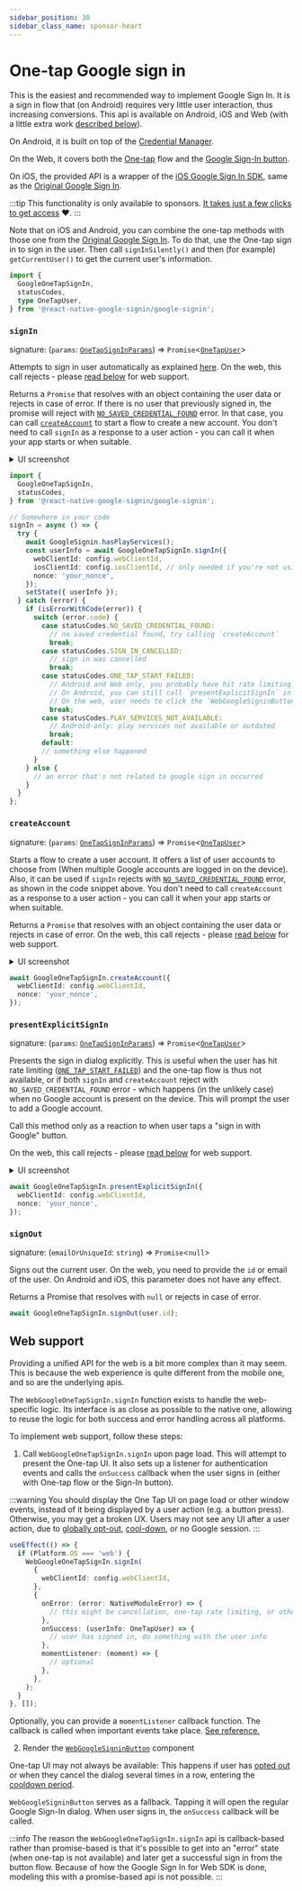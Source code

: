 ```yaml
---
sidebar_position: 30
sidebar_class_name: sponsor-heart
---
```



# One-tap Google sign in

This is the easiest and recommended way to implement Google Sign In. It is a sign in flow that (on Android) requires very little user interaction, thus increasing conversions. This api is available on Android, iOS and Web (with a little extra work [described below](#web-support)).

On Android, it is built on top of the [Credential Manager](https://developers.google.com/identity/android-credential-manager).

On the Web, it covers both the [One-tap](https://developers.google.com/identity/gsi/web/guides/offerings#one_tap) flow and the [Google Sign-In button](https://developers.google.com/identity/gsi/web/guides/offerings#sign_in_with_google_button).

On iOS, the provided API is a wrapper of the [iOS Google Sign In SDK](https://developers.google.com/identity/sign-in/ios/start-integrating), same as the [Original Google Sign In](original).

:::tip
This functionality is only available to sponsors️. [It takes just a few clicks to get access](install#accessing-the-private-package-for-sponsors) ❤️.
:::

Note that on iOS and Android, you can combine the one-tap methods with those one from the [Original Google Sign In](original). To do that, use the One-tap sign in to sign in the user. Then call `signInSilently()` and then (for example) `getCurrentUser()` to get the current user's information.

```ts
import {
  GoogleOneTapSignIn,
  statusCodes,
  type OneTapUser,
} from '@react-native-google-signin/google-signin';
```

### `signIn`

signature: (`params`: [`OneTapSignInParams`](api#onetapsigninparams)) => `Promise`\<[`OneTapUser`](api#onetapuser)\>

Attempts to sign in user automatically as explained [here](<https://developers.google.com/android/reference/com/google/android/gms/auth/api/identity/BeginSignInRequest.Builder#setAutoSelectEnabled(boolean)>). On the web, this call rejects - please [read below](#web-support) for web support.

Returns a `Promise` that resolves with an object containing the user data or rejects in case of error. If there is no user that previously signed in, the promise will reject with [`NO_SAVED_CREDENTIAL_FOUND`](errors#status-codes-specific-to-one-tap-sign-in) error. In that case, you can call [`createAccount`](one-tap#createaccount) to start a flow to create a new account. You don't need to call `signIn` as a response to a user action - you can call it when your app starts or when suitable.

<details>
    <summary>UI screenshot</summary>
    <Image img={require('/img/onetap/signing-in.png')} style={{maxWidth: 400}} />
</details>

```ts
import {
  GoogleOneTapSignIn,
  statusCodes,
} from '@react-native-google-signin/google-signin';

// Somewhere in your code
signIn = async () => {
  try {
    await GoogleSignin.hasPlayServices();
    const userInfo = await GoogleOneTapSignIn.signIn({
      webClientId: config.webClientId,
      iosClientId: config.iosClientId, // only needed if you're not using Firebase config file
      nonce: 'your_nonce',
    });
    setState({ userInfo });
  } catch (error) {
    if (isErrorWithCode(error)) {
      switch (error.code) {
        case statusCodes.NO_SAVED_CREDENTIAL_FOUND:
          // no saved credential found, try calling `createAccount`
          break;
        case statusCodes.SIGN_IN_CANCELLED:
          // sign in was cancelled
          break;
        case statusCodes.ONE_TAP_START_FAILED:
          // Android and Web only, you probably have hit rate limiting.
          // On Android, you can still call `presentExplicitSignIn` in this case.
          // On the web, user needs to click the `WebGoogleSigninButton` to sign in.
          break;
        case statusCodes.PLAY_SERVICES_NOT_AVAILABLE:
          // Android-only: play services not available or outdated
          break;
        default:
        // something else happened
      }
    } else {
      // an error that's not related to google sign in occurred
    }
  }
};
```

### `createAccount`

signature: (`params`: [`OneTapSignInParams`](api#onetapsigninparams)) => `Promise`\<[`OneTapUser`](api#onetapuser)\>

Starts a flow to create a user account. It offers a list of user accounts to choose from (When multiple Google accounts are logged in on the device). Also, it can be used if `signIn` rejects with [`NO_SAVED_CREDENTIAL_FOUND`](errors#status-codes-specific-to-one-tap-sign-in) error, as shown in the code snippet above. You don't need to call `createAccount` as a response to a user action - you can call it when your app starts or when suitable.

Returns a `Promise` that resolves with an object containing the user data or rejects in case of error. On the web, this call rejects - please [read below](#web-support) for web support.

<details>
    <summary>UI screenshot</summary>
    <Image img={require('/img/onetap/signing-up.png')} style={{maxWidth: 400}} />
</details>

```ts
await GoogleOneTapSignIn.createAccount({
  webClientId: config.webClientId,
  nonce: 'your_nonce',
});
```

### `presentExplicitSignIn`

signature: (`params`: [`OneTapSignInParams`](api#onetapsigninparams)) => `Promise`\<[`OneTapUser`](api#onetapuser)\>

Presents the sign in dialog explicitly. This is useful when the user has hit rate limiting ([`ONE_TAP_START_FAILED`](errors#status-codes-specific-to-one-tap-sign-in)) and the one-tap flow is thus not available, or if both `signIn` and `createAccount` reject with `NO_SAVED_CREDENTIAL_FOUND` error - which happens (in the unlikely case) when no Google account is present on the device. This will prompt the user to add a Google account.

Call this method only as a reaction to when user taps a "sign in with Google" button.

On the web, this call rejects - please [read below](#web-support) for web support.

<details>
    <summary>UI screenshot</summary>
    <Image img={require('/img/onetap/explicit.png')} style={{maxWidth: 400}} />
</details>

```ts
await GoogleOneTapSignIn.presentExplicitSignIn({
  webClientId: config.webClientId,
  nonce: 'your_nonce',
});
```

### `signOut`

signature: (`emailOrUniqueId`: `string`) => `Promise`\<`null`\>

Signs out the current user. On the web, you need to provide the `id` or email of the user. On Android and iOS, this parameter does not have any effect.

Returns a Promise that resolves with `null` or rejects in case of error.

```ts
await GoogleOneTapSignIn.signOut(user.id);
```

## Web support

Providing a unified API for the web is a bit more complex than it may seem. This is because the web experience is quite different from the mobile one, and so are the underlying apis.

The `WebGoogleOneTapSignIn.signIn` function exists to handle the web-specific logic. Its interface is as close as possible to the native one, allowing to reuse the logic for both success and error handling across all platforms.

To implement web support, follow these steps:

1. Call `WebGoogleOneTapSignIn.signIn` upon page load. This will attempt to present the One-tap UI. It also sets up a listener for authentication events and calls the `onSuccess` callback when the user signs in (either with One-tap flow or the Sign-In button).

:::warning
You should display the One Tap UI on page load or other window events, instead of it being displayed by a user action (e.g. a button press). Otherwise, you may get a broken UX. Users may not see any UI after a user action, due to [globally opt-out](https://developers.google.com/identity/gsi/web/guides/features#globally_opt_out), [cool-down](https://developers.google.com/identity/gsi/web/guides/features#exponential_cooldown), or no Google session.
:::

```ts
useEffect(() => {
  if (Platform.OS === 'web') {
    WebGoogleOneTapSignIn.signIn(
      {
        webClientId: config.webClientId,
      },
      {
        onError: (error: NativeModuleError) => {
          // this might be cancellation, one-tap rate limiting, or other errors
        },
        onSuccess: (userInfo: OneTapUser) => {
          // user has signed in, do something with the user info
        },
        momentListener: (moment) => {
          // optional
        },
      },
    );
  }
}, []);
```

Optionally, you can provide a `momentListener` callback function. The callback is called when important events take place. [See reference.](https://developers.google.com/identity/gsi/web/reference/js-reference#PromptMomentNotification)

2. Render the [`WebGoogleSigninButton`](buttons/web.md) component

One-tap UI may not always be available: This happens if user has [opted out](https://developers.google.com/identity/gsi/web/guides/features#globally_opt_out) or when they cancel the dialog several times in a row, entering the [cooldown period](https://developers.google.com/identity/gsi/web/guides/features#exponential_cooldown).

`WebGoogleSigninButton` serves as a fallback. Tapping it will open the regular Google Sign-In dialog. When user signs in, the `onSuccess` callback will be called.

:::info
The reason the `WebGoogleOneTapSignIn.signIn` api is callback-based rather than promise-based is that it's possible to get into an "error" state (when one-tap is not available) and later get a successful sign in from the button flow. Because of how the Google Sign In for Web SDK is done, modeling this with a promise-based api is not possible.
:::
